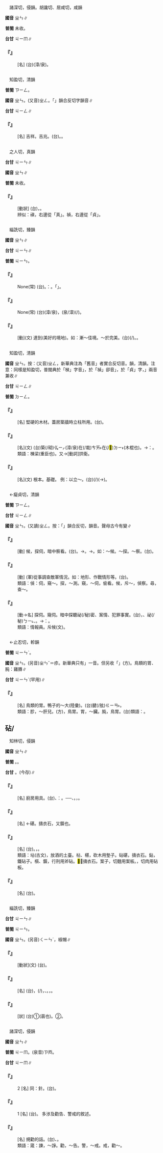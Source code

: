 
=={{ruby|瑊|ㄓㄣ}}==

　諸深切，侵韻。胡讒切、居咸切，咸韻

'''國音''' <rt>ㄓㄣ</rt>∥

'''普閩''' 未收。

'''台甘''' <rt>ㄐㄧㆬ</rt>{{ruby|。|ㄏㆰˊ}}∥

    

==='''『{{ruby|瑊|ㄓㄣ}}』'''===
: [名] (台){{ruby|親|ㄑㄧㄣ}}{{ruby|像|ㄑㄧㆧ˫}}{{ruby|/|ㄑㄧㆫ˫}}(漳/泉){{ruby|寶|ㄅㄜˋ}}{{ruby|玉|ㆣㄧㆤㆶ ͘}}{{ruby|丌|ㆤ}}{{ruby|石|ㄐㄧㄜㆷ ͘}}{{ruby|頭|ㄊㄠˊ}}{{ruby|仔|ㄚ}}。
    

=={{ruby|禎|ㄓㄣ}}==

　知盈切，清韻

'''普閩''' <rt>ㄗㄧㄥ</rt>。

'''國音''' <rt>ㄓㄣ</rt>。(又音)<rt>ㄓㄥ</rt>。「{{ruby|～|ㄥ}}」韻合反切字韻音∥

'''台甘''' <rt>ㄐㄧㄥ</rt>∥

    

==='''『{{ruby|禎|ㄓㄣ}}{{ruby|祥|ㄒㄧㄤˊ}}』'''===
: [名] 吉祥。吉兆。(台){{ruby|好|ㄏㄜˋ}}{{ruby|兆|ㄉㄧㄠ˫}}{{ruby|頭|ㄊㄠˊ}}。{{ruby|好|ㄏㄜˋ}}{{ruby|字|ㄌㄧ˫}}{{ruby|/|ㆢㄧ˫}}{{ruby|運|ㄨㄣ˫}}。
    

=={{ruby|禛|ㄓㄣ}}==

　之人切，真韻

'''台甘''' <rt>ㄐㄧㄣ</rt>∥

'''國音''' <rt>ㄓㄣ</rt>∥

'''普閩''' 未收。

    

==='''『{{ruby|禛|ㄓㄣ}}』'''===
: [動狀] (台){{ruby|有|ㄨ˫}}{{ruby|真|ㄐㄧㄣ}}{{ruby|正|ㄐㄧㆩ˪}}{{ruby|丌|ㆤ}}{{ruby|誠|ㄒㄧㄥ˫}}{{ruby|心|ㄒㄧㆬ}}，{{ruby|會|ㄨㆤ˫}}{{ruby|/|ㆤ˫}}{{ruby|得|ㄉㄧㆵ}}{{ruby|受|ㄒㄧㄨ˫}}{{ruby|著|ㄉㄧㄜㆷ ͘}}{{ruby|福|ㄏㆦㆶ}}{{ruby|氣|ㄎㄧ˪}}。
:辨似：禛，右邊從「真」。禎，右邊從「貞」。
:
    

=={{ruby|臻|ㄓㄣ}}==

　緇詵切，臻韻

'''國音''' <rt>ㄓㄣ</rt>∥

'''台甘''' <rt>ㄐㄧㄣ</rt>∥

'''普閩''' <rt>ㄐㄧㄣ</rt>。

    

==='''『{{ruby|漸|ㄐㄧㄢˋ}}{{ruby|臻|ㄓㄣ}}{{ruby|佳|ㄐㄧㄚ}}{{ruby|境|ㄐㄧㄥˋ}}』'''===
: None(常) (台){{ruby|起|ㄎㄧˋ}}{{ruby|初|ㄘㆦ}}{{ruby|平|ㄅㄧㄥˊ}}{{ruby|平|ㄅㄧㄥˊ}}{{ruby|常|ㄒㄧㆲˊ}}{{ruby|常|ㄒㄧㆲˊ}}{{ruby|逐|ㄉㄧㆦㆶ ͘}}{{ruby|漸|ㄐㄧㆰ˫}}{{ruby|達|ㄉㄚㆵ ͘}}{{ruby|到|ㄍㄠ˪}}{{ruby|好|ㄏㄜˋ}}{{ruby|處|ㄘㄨ˪}}。{{ruby|例|ㄌㆤ˫}}{{ruby|如|ㄌㄨˊ}}：{{ruby|倒|ㄉㄜ˪}}{{ruby|食|ㄐㄧㄚㆷ ͘}}{{ruby|甘|ㄍㆰ}}{{ruby|蔗|ㄐㄧㄚ˪}}{{ruby|那|ㄋㄚˋ}}{{ruby|食|ㄐㄧㄚㆷ ͘}}{{ruby|那|ㄋㄚˋ}}{{ruby|甜|ㄉㆪ}}。{{ruby|對|ㄉㄨㄧ˪}}{{ruby|甘|ㄍㆰ}}{{ruby|蔗|ㄐㄧㄚ˪}}{{ruby|尾|ㆠㄨㆤˋ}}{{ruby|/|ㆠㆤˋ}}{{ruby|先|ㄒㄧㄥ}}{{ruby|食|ㄐㄧㄚㆷ ͘}}{{ruby|叫|ㄍㄧㄜ˪}}{{ruby|做|ㄗㄨㆤ˪}}{{ruby|/|ㄗㄜ˪}}「{{ruby|倒|ㄉㄜ˪}}{{ruby|食|ㄐㄧㄚㆷ ͘}}{{ruby|甘|ㄍㆰ}}{{ruby|蔗|ㄐㄧㄚ˪}}」。
    

==='''『{{ruby|日|ㄖˋ}}{{ruby|臻|ㄓㄣ}}{{ruby|完|ㄨㄢˊ}}{{ruby|善|ㄕㄢˋ}}』'''===
: None(常) (台){{ruby|日|ㆢㄧㆵ ͘}}{{ruby|/|ㄌㄧㆵ ͘}}(漳/泉){{ruby|日|ㆢㄧㆵ ͘}}{{ruby|/|ㄌㄧㆵ ͘}}{{ruby|進|ㄐㄧㄣ˪}}{{ruby|步|ㄅㆦ˫}}，{{ruby|接|ㄐㄧㄚㆴ}}{{ruby|近|ㄍㄨㄣ˫}}{{ruby|/|ㄍㄧㄣ˫}}(泉/漳)(/{{ruby|達|ㄉㄚㆵ ͘}}{{ruby|到|ㄍㄠ˪}}){{ruby|完|ㄨㄢˊ}}{{ruby|美|ㆠㄧˋ}}{{ruby|丌|ㆤ}}{{ruby|境|ㄍㄧㄥˋ}}{{ruby|地|ㄉㄨㆤ˫}}{{ruby|/|ㄉㆤ˫}}。
    

==='''『{{ruby|臻|ㄓㄣ}}』'''===
: [動](文) 達到(美好的境地)。如：漸～佳境。～於完美。(台){{ruby|漸|ㄐㄧㆰ˫}}{{ruby|漸|ㄐㄧㆰ˫}}{{ruby|進|ㄐㄧㄣ˪}}{{ruby|入|ㄌㄧㆴ ͘}}{{ruby|/|ㆢㄧㆴ ͘}}(/{{ruby|達|ㄉㄚㆵ ͘}}{{ruby|到|ㄍㄠ˪}}){{ruby|好|ㄏㄜˋ}}{{ruby|丌|ㆤ}}{{ruby|情|ㄐㄧㄥˊ}}{{ruby|況|ㄏㆲˋ}}。{{ruby|到|ㄍㄠ˪}}{{ruby|<mark>&#xffa42;</mark>|ㄍㄚㆷ}}{{ruby|完|ㄨㄢˊ}}{{ruby|全|ㄗㄨㄢˊ}}{{ruby|美|ㆠㄧˋ}}{{ruby|好|ㄏㄜˋ}}。
    

=={{ruby|楨|ㄓㄣ}}==

　知盈切，清韻

'''國音''' <rt>ㄓㄣ</rt>。按：(又音)<rt>ㄓㄥ</rt>，新華典注為「舊音」者實合反切音。韻，清韻。注意：同樣是知盈切，普閩典於「楨」字音{{ruby|「|ㄐㄧㄥ}}」，於「禎」卻音{{ruby|「|ㄉㄧㄥ}}」，於「貞」字，{{ruby|「|ㄉㄧㄥ}}{{ruby|、|ㄐㄧㄥ}}」兩音兼收∥

'''台甘''' <rt>ㄐㄧㄥ</rt>∥

'''普閩''' <rt>ㄉㄧㄥ</rt>。

    

==='''『{{ruby|楨|ㄓㄣ}}』'''===
: [名] 堅硬的木材。蓋房築牆時立柱所用。(台){{ruby|楨|ㄐㄧㄥ}}。
    

==='''『{{ruby|楨|ㄓㄣ}}{{ruby|榦|ㄍㄢˋ}}』'''===
: [名](文) (台)築(/砌)<rt>ㆣㄧㆷ</rt>{{ruby|牆|ㄑㄧㆧˊ}}{{ruby|/|ㄑㄧㆫˊ}}(漳/泉){{ruby|壁|ㄅㄧㄚㆷ}}{{ruby|時|ㄒㄧˊ}}在(/栽)<rt>ㄘㄞ˫</rt>在(/<mark>&#xf9853;</mark>)<rt>ㄉㄧ˫</rt>{{ruby|雙|ㄒㄧㄤ}}{{ruby|頭|ㄊㄠˊ}}{{ruby|尾|ㆠㄨㆤˋ}}{{ruby|/|ㆠㆤˋ}}{{ruby|丌|ㆤ}}{{ruby|柴|ㄘㄚˊ}}{{ruby|杙|ㄎㄧㆵ ͘}}(木棍也)。→{{ruby|比|ㄅㄧˋ}}{{ruby|喻|ㆡㄨ˫}}{{ruby|/|ㄌㄨ˫}}：{{ruby|賢|ㄏㄧㄢˊ}}{{ruby|良|ㄌㄧㆲˊ}}{{ruby|丌|ㆤ}}{{ruby|人|ㆢㄧㄣˊ}}{{ruby|/|ㄌㄧㄣˊ}}{{ruby|材|ㄗㄞˊ}}。
:類語：棟梁(重臣也)。又→[動詞]拱衛。
:
    

==='''『{{ruby|楨|ㄓㄣ}}{{ruby|基|ㄐㄧ}}』'''===
: [名](文) 根本。基礎。 例：以立～。(台){{ruby|設|ㄒㄧㄚㆵ}}(/{{ruby|立|ㄌㄧㆴ ͘}})({{ruby|牆|ㄑㄧㆫˊ}}{{ruby|/|ㄑㄧㆧˊ}}{{ruby|基|ㄍㄧ}}→){{ruby|基|ㄍㄧ}}{{ruby|礎|ㄘㆦˋ}}。
    

=={{ruby|偵|ㄓㄣ}}==

　←癡貞切，清韻

'''普閩''' <rt>ㄗㄧㄥ</rt>{{ruby|/|ㄐㄧㄥ}}。

'''台甘''' <rt>ㄐㄧㄥ</rt>∥

'''國音''' <rt>ㄓㄣ</rt>。(又讀)<rt>ㄓㄥ</rt>。按：「{{ruby|～|ㄥ}}」韻合反切，韻音。聲母古今有變∥

    

==='''『{{ruby|偵|ㄓㄣ}}』'''===
: [動] 候，探伺，暗中察看。(台){{ruby|暗|ㆰ˪}}{{ruby|中|ㄉㄧㆲ}}{{ruby|偷|ㄊㄠ}}{{ruby|看|ㄎㄨㆩ˪}}。→{{ruby|觀|ㄍㄨㄢ}}{{ruby|察|ㄘㄚㆶ}}。→{{ruby|探|ㄊㆰ˪}}{{ruby|聽|ㄊㄧㆩ}}{{ruby|消|ㄒㄧㄠ}}{{ruby|息|ㄒㄧㆵ}}。如：～候。～探。～察。(台){{ruby|探|ㄊㆰ˪}}{{ruby|偵|ㄐㄧㄥ}}。
    

==='''『{{ruby|偵|ㄓㄣ}}{{ruby|察|ㄔㄚˊ}}』'''===
: [動] (軍)從事調查敵軍情況。如：地形、作戰情形等。(台){{ruby|偵|ㄐㄧㄥ}}{{ruby|察|ㄘㄚㆵ}}。
:類語：偵：伺，窺～。探，～測。窺，～伺，偷看。候，斥～，偵察。尋，查～。
:
    

==='''『{{ruby|偵|ㄓㄣ}}{{ruby|探|ㄊㄢˋ}}』'''===
: [動→名] 探伺。窺伺。暗中探聽祕(/秘)密、案情、犯罪事實。(台){{ruby|探|ㄊㆰ˪}}{{ruby|偵|ㄐㄧㄥ}}，{{ruby|探|ㄊㆰ˪}}{{ruby|聽|ㄊㄧㆩ}}{{ruby|內|ㄌㄨㆤ˫}}{{ruby|/|ㄌㄞ˫}}{{ruby|情|ㄐㄧㄥˊ}}、祕(/秘)<rt>ㄅㄧ˪</rt>{{ruby|密|ㆠㄧㆵ ͘}}、{{ruby|犯|ㄏㄨㄢ˫}}{{ruby|罪|ㄗㄨㆤ˫}}。→{{ruby|稱|ㄑㄧㄥ}}{{ruby|做|ㄗㄨㆤ˪}}{{ruby|/|ㄗㄜ˪}}{{ruby|偵|ㄐㄧㄥ}}{{ruby|探|ㄊㆰ˪}}{{ruby|工|ㄍㄤ}}{{ruby|作|ㄗㆦㆶ}}{{ruby|丌|ㆤ}}{{ruby|人|ㄌㄤˊ}}{{ruby|叫|ㄍㄧㄜ˪}}：{{ruby|探|ㄊㆰ˪}}{{ruby|偵|ㄐㄧㄥ}}。
:類語：情報員。斥候(文)。
:
    

=={{ruby|胗|ㄓㄣ}}==

　←止忍切，軫韻

'''普閩''' <rt>ㄐㄧㄣˋ</rt>。

'''國音''' <rt>ㄓㄣ</rt>。(另音)<rt>ㄓㄣˇ</rt>＝疹。新華典只有{{ruby|「|ㄓㄣ}}」一音。但另收「{{ruby|膞|ㄓㄨㄢ}}」(方)。鳥類的胃、肫：雞膞∥

'''台甘''' <rt>ㄐㄧㄣˋ</rt>(罕用)∥

    

==='''『{{ruby|胗|ㄓㄣ}}{{ruby|兒|ㄦ}}』'''===
: [名] 鳥類的胃。鴨子的～大(陸彙)。(台){{ruby|鴨|ㄚㆷ}}腱(/胘)<rt>ㄍㄧㄢ˫</rt>{{ruby|大|ㄉㄨㄚ˫}}{{ruby|個|ㆤˊ}}。
:類語：胗，～肝兒。{{ruby|膞|ㄓㄨㄢ}}(方)，鳥胃。胃，～臟。肫，鳥胃。(台)類語：{{ruby|胘|ㄍㄧㄢ˫}}。
:
    

==砧/{{ruby|碪|ㄓㄣ}}==

　知林切，侵韻

'''國音''' <rt>ㄓㄣ</rt>∥

'''普閩''' {{ruby|(文)|ㄉㄧㆬ}}。{{ruby|(白)|ㄉㄧㆰ}}。

'''台甘''' {{ruby|(文)|ㄐㄧㆬ}}{{ruby|。|ㄉㄧㆬ}}。{{ruby|(語)|ㄉㄧㆰ}}(今存)∥

    

==='''『{{ruby|砧|ㄓㄣ}}{{ruby|板|ㄅㄢˇ}}』'''===
: [名] 廚房用具。(台){{ruby|菜|ㄘㄞ˪}}{{ruby|砧|ㄉㄧㆰ}}、{{ruby|肉|ㆠㄚㆷ}}{{ruby|砧|ㄉㄧㆰ}}{{ruby|簡|ㄍㄢˋ}}{{ruby|稱|ㄑㄧㄥ}}：{{ruby|砧|ㄉㄧㆰ}}。──{{ruby|切|ㄑㄧㄚㆵ}}、{{ruby|搥|ㄉㄨㄧˊ}}。{{ruby|撼|ㄏㆰˋ}}{{ruby|時|ㄒㄧˊ}}，{{ruby|<mark>&#xf8eb9;</mark>|ㄗㄨ˫}}{{ruby|<mark>&#xffa4f;</mark>|ㄉㄧㆰ˪}}{{ruby|下|ㆤ˫}}{{ruby|面|ㆠㄧㄣ˫}}{{ruby|丌|ㆤ}}{{ruby|用|ㄧㆲ˫}}{{ruby|具|ㄍㄨ˫}}。
    

==='''『{{ruby|砧|ㄓㄣ}}』'''===
: [名] ←碪。擣衣石，又鑕也。
    

==='''『{{ruby|鐵|ㄊㄧㄝˇ}}{{ruby|砧|ㄓㄣ}}』'''===
: [名] (台){{ruby|鐵|ㄊㄧㆷ}}{{ruby|砧|ㄉㄧㆰ}}。{{ruby|扑|ㄆㄚㆷ}}{{ruby|鐵|ㄊㄧㆷ}}，{{ruby|砧|ㄉㄧㆰ}}{{ruby|皮|ㄆㄨㆤˊ}}{{ruby|/|ㄆㆤˊ}}{{ruby|鞋|ㆤˊ}}{{ruby|/|ㄨㆤˊ}}{{ruby|用|ㄧㆲ˫}}{{ruby|具|ㄍㄨ˫}}。
:類語：坫(古文)，放酒的土臺。枮、椹，砍木用墊子。砧碪，擣衣石。鉆，鐵砧子。櫍、鑕，行刑用斧砧。<mark>&#xffeb0;</mark>，擣衣石。案子，切麵用案板。{{ruby|俎|ㄗㄨˇ}}，切肉用砧板。
:
    

==='''『{{ruby|砧|ㄓㄣ}}{{ruby|木|ㄇㄨˋ}}』'''===
: [名] (台){{ruby|被|ㄅㄧ˫}}{{ruby|接|ㄐㄧㄚㆴ}}{{ruby|木|ㆠㆦㆶ ͘}}{{ruby|丌|ㆤ}}{{ruby|樹|ㄑㄧㄨ˫}}{{ruby|仔|ㄚ}}。
    

=={{ruby|蓁|ㄓㄣ}}==

　緇詵切，臻韻

'''台甘''' <rt>ㄐㄧㄣ</rt>∥

'''普閩''' <rt>ㄐㄧㄣ</rt>。

'''國音''' <rt>ㄓㄣ</rt>。(另音)<rt>ㄑㄧㄣˊ</rt>，{{ruby|蓁|ㄑㄧㄣˊ}}椒帽∥

    

==='''『{{ruby|蓁|ㄓㄣ}}{{ruby|茂|ㄇㄠˋ}}』'''===
: [動狀](文) (台){{ruby|草|ㄘㄠˋ}}{{ruby|葉|ㄏㄧㄜㆷ ͘}}{{ruby|茂|ㆠㆦ˫}}{{ruby|盛|ㄒㄧㄥ˫}}{{ruby|丌|ㆤ}}{{ruby|款|ㄎㄨㄢˋ}}。
    

==='''『{{ruby|蓁|ㄓㄣ}}』'''===
: [名] (台){{ruby|落|ㄌㄚㆶ}}{{ruby|葉|ㄏㄧㄜㆷ ͘}}{{ruby|喬|ㄍㄧㄠˊ}}{{ruby|木|ㆠㆦㆶ ͘}}，{{ruby|木|ㆠㆦㆶ ͘}}{{ruby|材|ㄗㄞˊ}}{{ruby|緻|ㄉㄧ˪}}{{ruby|密|ㆠㄧㆵ ͘}}(/{{ruby|碇|ㄉㄧㄥ˫}}{{ruby|篤|ㄉㄠㆷ}})，{{ruby|會|ㄨㆤ˫}}{{ruby|/|ㆤ˫}}{{ruby|做|ㄗㄨㆤ˪}}{{ruby|/|ㄗㄜ˪}}{{ruby|得|ㄉㄧㆵ}}{{ruby|枴|ㄍㄨㄞˋ}}{{ruby|仔|ㄚ}}、{{ruby|雨|ㄏㆦ˫}}{{ruby|傘|ㄙㄨㆩ˪}}{{ruby|柄|ㄅㆪ˪}}{{ruby|/|ㄅㆥ˪}}。{{ruby|果|ㄍㄨㆤˋ}}{{ruby|子|ㄐㄧˋ}}{{ruby|仁|ㆢㄧㄣˊ}}{{ruby|/|ㄌㄧㄣˊ}}{{ruby|會|ㄨㆤ˫}}{{ruby|/|ㆤ˫}}{{ruby|食|ㄐㄧㄚㆷ ͘}}{{ruby|得|ㄉㄧㆵ}}，{{ruby|亦|ㄧㄚㆷ ͘}}{{ruby|通|ㄊㄤ}}{{ruby|搾|ㄐㄧㆤㆶ}}{{ruby|油|ㄧㄨˊ}}。
    

==='''『{{ruby|蓁|ㄓㄣ}}{{ruby|蓁|ㄓㄣ}}』'''===
: [狀] (台)①{{ruby|植|ㄒㄧㆵ ͘}}{{ruby|物|ㆠㄨㆵ ͘}}{{ruby|茂|ㆠㆦ˫}}{{ruby|盛|ㄒㄧㄥ˫}}{{ruby|真|ㄐㄧㄣ}}{{ruby|<mark>&#xf924d;</mark>|ㆰ˫}}(蓊也){{ruby|丌|ㆤ}}{{ruby|款|ㄎㄨㄢˋ}}。②{{ruby|形|ㄏㄧㄥˊ}}{{ruby|容|ㄧㆲˊ}}{{ruby|野|ㄧㄚˋ}}{{ruby|生|ㄒㄧㄥ}}{{ruby|動|ㄉㆲ˫}}{{ruby|物|ㆠㄨㆵ ͘}}{{ruby|積|ㄐㄧㆤㆶ}}{{ruby|聚|ㄐㄧ˫}}{{ruby|/|ㄗㄨ˫}}{{ruby|做|ㄗㄨㆤ˪}}{{ruby|/|ㄗㄜ˪}}{{ruby|一|ㄐㄧㆵ ͘}}{{ruby|堆|ㄉㄨㄧ}}{{ruby|丌|ㆤ}}{{ruby|款|ㄎㄨㄢˋ}}。
    

=={{ruby|箴|ㄓㄣ}}==

　諸深切，侵韻

'''國音''' <rt>ㄓㄣ</rt>∥

'''普閩''' <rt>ㄐㄧㆬ</rt>。(泉音)<rt>ㄗㆱ</rt>。

'''台甘''' <rt>ㄐㄧㆬ</rt>∥

    

==='''『{{ruby|箴|ㄓㄣ}}』'''===
:2  [名] 同：針。(台){{ruby|縫|ㄅㄤˊ}}{{ruby|補|ㄅㆦˋ}}{{ruby|丌|ㆤ}}{{ruby|工|ㄍㄤ}}{{ruby|具|ㄍㄨ˫}}。
    

==='''『{{ruby|箴|ㄓㄣ}}』'''===
:1  [名] (台){{ruby|古|ㄍㆦˋ}}{{ruby|代|ㄉㄞ˫}}{{ruby|文|ㆠㄨㄣˊ}}{{ruby|體|ㄊㆤˋ}}{{ruby|丌|ㆤ}}{{ruby|一|ㄐㄧㆵ ͘}}{{ruby|種|ㄐㄧㆲˋ}}。 多涉及勸告、警戒的敘述。
    

==='''『{{ruby|箴|ㄓㄣ}}{{ruby|言|ㄧㄢˊ}}』'''===
: [名] 規勸的話。(台){{ruby|勸|ㄎㄨㄢ˪}}{{ruby|/|ㄎㆭ˪}}{{ruby|告|ㄍㄜ˪}}、{{ruby|諫|ㄍㄢ˪}}{{ruby|諍|ㄐㄧㄥ˫}}{{ruby|丌|ㆤ}}{{ruby|話|ㄨㆤ˫}}。
:類語：箴：諫，～諍。勸，～告。警，～戒。戒，勸～。
:
    
